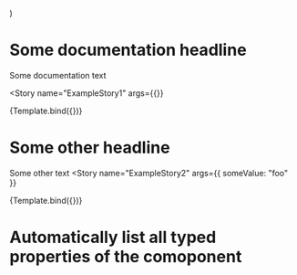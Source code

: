 


<Meta
  title="_Templates/ExampleComponentMDX"
  component={ExampleComponent}
  decorators={decorators}
/>

  <Grid container direction="column" spacing={1}>
    <Grid item>
      <ExampleComponent {...args} />
    </Grid>
    <Grid item>
      <ExampleComponent {...args} />
    </Grid>
  </Grid>
)

# Some documentation headline
Some documentation text

<Story
  name="ExampleStory1"
  args={{}}
>
  {Template.bind({})}
</Story>

# Some other headline
Some other text
<Story
  name="ExampleStory2"
  args={{ someValue: "foo" }}
>
  {Template.bind({})}
</Story>

# Automatically list all typed properties of the comoponent
<ArgsTable of={ExampleComponent} />
